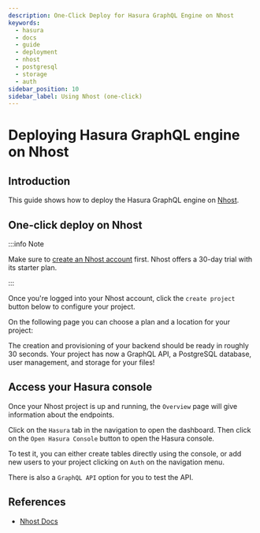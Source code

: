 ```yaml
---
description: One-Click Deploy for Hasura GraphQL Engine on Nhost
keywords:
  - hasura
  - docs
  - guide
  - deployment
  - nhost
  - postgresql
  - storage
  - auth
sidebar_position: 10
sidebar_label: Using Nhost (one-click)
---
```



# Deploying Hasura GraphQL engine on Nhost

## Introduction

This guide shows how to deploy the Hasura GraphQL engine on [Nhost](https://nhost.io).

## One-click deploy on Nhost

:::info Note

Make sure to [create an Nhost account](https://nhost.io/register) first. Nhost offers a 30-day trial with its starter
plan.

:::

Once you're logged into your Nhost account, click the `create project` button below to configure your project.

<Thumbnail src='/img/deployment/create-project-nhost.png' alt='Create a project' />

On the following page you can choose a plan and a location for your project:

<Thumbnail src='/img/deployment/choose-plan-nhost.png' alt='Choose a plan and location for your project' />

The creation and provisioning of your backend should be ready in roughly 30 seconds. Your project has now a GraphQL API,
a PostgreSQL database, user management, and storage for your files!

## Access your Hasura console

Once your Nhost project is up and running, the `Overview` page will give information about the endpoints.

<Thumbnail src='/img/deployment/nhost-dashboard.png' alt='Dashboard' />

Click on the `Hasura` tab in the navigation to open the dashboard. Then click on the `Open Hasura Console` button to
open the Hasura console.

<Thumbnail src='/img/deployment/nhost-hasura-console.png' alt='Nhost Hasura console' />

To test it, you can either create tables directly using the console, or add new users to your project clicking on `Auth`
on the navigation menu.

There is also a `GraphQL API` option for you to test the API.

## References

- [Nhost Docs](https://docs.nhost.io/)
